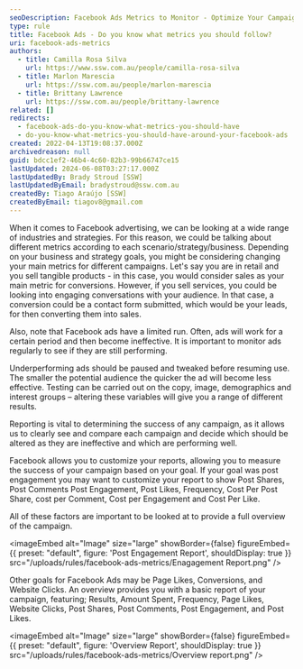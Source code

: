 ```yaml
---
seoDescription: Facebook Ads Metrics to Monitor - Optimize Your Campaigns with Sales, Leads, and Engagement Insights.
type: rule
title: Facebook Ads - Do you know what metrics you should follow?
uri: facebook-ads-metrics
authors:
  - title: Camilla Rosa Silva
    url: https://www.ssw.com.au/people/camilla-rosa-silva
  - title: Marlon Marescia
    url: https://ssw.com.au/people/marlon-marescia
  - title: Brittany Lawrence
    url: https://ssw.com.au/people/brittany-lawrence
related: []
redirects:
  - facebook-ads-do-you-know-what-metrics-you-should-have
  - do-you-know-what-metrics-you-should-have-around-your-facebook-ads
created: 2022-04-13T19:08:37.000Z
archivedreason: null
guid: bdcc1ef2-46b4-4c60-82b3-99b66747ce15
lastUpdated: 2024-06-08T03:27:17.000Z
lastUpdatedBy: Brady Stroud [SSW]
lastUpdatedByEmail: bradystroud@ssw.com.au
createdBy: Tiago Araújo [SSW]
createdByEmail: tiagov8@gmail.com
---
```


When it comes to Facebook advertising, we can be looking at a wide range of industries and strategies. For this reason, we could be talking about different metrics according to each scenario/strategy/business.
Depending on your business and strategy goals, you might be considering changing your main metrics for different campaigns. Let's say you are in retail and you sell tangible products - in this case, you would consider sales as your main metric for conversions. However, if you sell services, you could be looking into engaging conversations with your audience. In that case, a conversion could be a contact form submitted, which would be your leads, for then converting them into sales.

Also, note that Facebook ads have a limited run. Often, ads will work for a certain period and then become ineffective. It is important to monitor ads regularly to see if they are still performing.

Underperforming ads should be paused and tweaked before resuming use. The smaller the potential audience the quicker the ad will become less effective. Testing can be carried out on the copy, image, demographics and interest groups – altering these variables will give you a range of different results.

Reporting is vital to determining the success of any campaign, as it allows us to clearly see and compare each campaign and decide which should be altered as they are ineffective and which are performing well.

Facebook allows you to customize your reports, allowing you to measure the success of your campaign based on your goal. If your goal was post engagement you may want to customize your report to show Post Shares, Post Comments Post Engagement, Post Likes, Frequency, Cost Per Post Share, cost per Comment, Cost per Engagement and Cost Per Like.

All of these factors are important to be looked at to provide a full overview of the campaign.


<imageEmbed
  alt="Image"
  size="large"
  showBorder={false}
  figureEmbed={{
    preset: "default",
    figure: 'Post Engagement Report',
    shouldDisplay: true
  }}
  src="/uploads/rules/facebook-ads-metrics/Enagagement Report.png"
/>

Other goals for Facebook Ads may be Page Likes, Conversions, and Website Clicks. An overview provides you with a basic report of your campaign, featuring; Results, Amount Spent, Frequency, Page Likes, Website Clicks, Post Shares, Post Comments, Post Engagement, and Post Likes.


<imageEmbed
  alt="Image"
  size="large"
  showBorder={false}
  figureEmbed={{
    preset: "default",
    figure: 'Overview Report',
    shouldDisplay: true
  }}
  src="/uploads/rules/facebook-ads-metrics/Overview report.png"
/>
